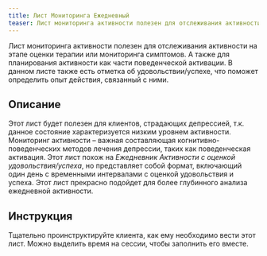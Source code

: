 ```yaml
---
title: Лист Мониторинга Ежедневный
teaser: Лист мониторинга активности полезен для отслеживания активности на этапе оценки терапии или мониторинга симптомов. А также для планирования активности как части поведенческой активации. В данном листе также есть отметка об удовольствии/успехе, что поможет определить опыт действия, связанный с ними.
---
```


Лист мониторинга активности полезен для отслеживания активности на этапе оценки терапии или мониторинга симптомов. А также для планирования активности как части поведенческой активации. В данном листе также есть отметка об удовольствии/успехе, что поможет определить опыт действия, связанный с ними.

## Описание

Этот лист будет полезен для клиентов, страдающих депрессией, т.к. данное
состояние характеризуется низким уровнем активности. Мониторинг
активности – важная составляющая когнитивно-поведенческих методов
лечения депрессии, таких как поведенческая активация. Этот лист похож на
*Ежедневник Активности с оценкой удовольствия/успеха*, но представляет
собой формат, включающий один день с временными интервалами с оценкой
удовольствия и успеха. Этот лист прекрасно подойдет для более глубинного
анализа ежедневной активности.

## Инструкция

Тщательно проинструктируйте клиента, как ему необходимо вести этот лист.
Можно выделить время на сессии, чтобы заполнить его вместе.
